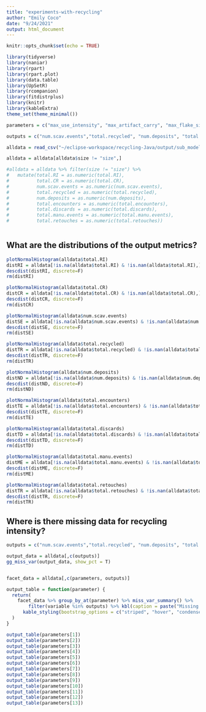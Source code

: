 ```yaml
---
title: "experiments-with-recycling"
author: "Emily Coco"
date: "9/24/2021"
output: html_document
---
```


```r
knitr::opts_chunk$set(echo = TRUE)

library(tidyverse)
library(naniar)
library(rpart)
library(rpart.plot)
library(data.table)
library(UpSetR)
library(rcompanion)
library(fitdistrplus)
library(knitr)
library(kableExtra)
theme_set(theme_minimal())

parameters = c("max_use_intensity", "max_artifact_carry", "max_flake_size","max_nodules_size", "blank_prob", "scavenge_prob", "overlap","mu", "size_preference", "flake_preference","min_suitable_flake_size", "min_suitable_nodule_size", "strict_selection")

outputs = c("num.scav.events","total.recycled", "num.deposits",	"total.encounters",	"total.discards",	"total.manu.events", "total.retouches", "total.CR",	"total.RI")

alldata = read_csv("~/eclipse-workspace/recycling-Java/output/sub_model.csv")

alldata = alldata[alldata$size != "size",]

#alldata = alldata %>% filter(size != "size") %>%
#   mutate(total.RI = as.numeric(total.RI), 
#          total.CR = as.numeric(total.CR), 
#          num.scav.events = as.numeric(num.scav.events), 
#          total.recycled = as.numeric(total.recycled), 
#          num.deposits = as.numeric(num.deposits), 
#          total.encounters = as.numeric(total.encounters), 
#          total.discards = as.numeric(total.discards), 
#          total.manu.events = as.numeric(total.manu.events), 
#          total.retouches = as.numeric(total.retouches))



```

## What are the distributions of the output metrics?

```r
plotNormalHistogram(alldata$total.RI)
distRI = alldata[!is.na(alldata$total.RI) & !is.nan(alldata$total.RI),]$total.RI
descdist(distRI, discrete=F)
rm(distRI)

plotNormalHistogram(alldata$total.CR)
distCR = alldata[!is.na(alldata$total.CR) & !is.nan(alldata$total.CR),]$total.CR
descdist(distCR, discrete=F)
rm(distCR)

plotNormalHistogram(alldata$num.scav.events)
distSE = alldata[!is.na(alldata$num.scav.events) & !is.nan(alldata$num.scav.events),]$num.scav.events
descdist(distSE, discrete=F)
rm(distSE)

plotNormalHistogram(alldata$total.recycled)
distTR = alldata[!is.na(alldata$total.recycled) & !is.nan(alldata$total.recycled),]$total.recycled
descdist(distTR, discrete=F)
rm(distTR)

plotNormalHistogram(alldata$num.deposits)
distND = alldata[!is.na(alldata$num.deposits) & !is.nan(alldata$num.deposits),]$num.deposits
descdist(distND, discrete=F)
rm(distND)

plotNormalHistogram(alldata$total.encounters)
distTE = alldata[!is.na(alldata$total.encounters) & !is.nan(alldata$total.encounters),]$total.encounters
descdist(distTE, discrete=F)
rm(distTE)

plotNormalHistogram(alldata$total.discards)
distTD = alldata[!is.na(alldata$total.discards) & !is.nan(alldata$total.discards),]$total.discards
descdist(distTD, discrete=F)
rm(distTD)

plotNormalHistogram(alldata$total.manu.events)
distME = alldata[!is.na(alldata$total.manu.events) & !is.nan(alldata$total.manu.events),]$total.manu.events
descdist(distME, discrete=F)
rm(distME)

plotNormalHistogram(alldata$total.retouches)
distTR = alldata[!is.na(alldata$total.retouches) & !is.nan(alldata$total.retouches),]$total.retouches
descdist(distTR, discrete=F)
rm(distTR)

```



## Where is there missing data for recycling intensity?

```r

outputs = c("num.scav.events","total.recycled", "num.deposits",	"total.encounters",	"total.discards",	"total.manu.events", "total.retouches", "total.CR",	"total.RI")

output_data = alldata[,c(outputs)]
gg_miss_var(output_data, show_pct = T)


facet_data = alldata[,c(parameters, outputs)]

output_table = function(parameter) {
  return(
    facet_data %>% group_by_at(parameter) %>% miss_var_summary() %>%
        filter(variable %in% outputs) %>% kbl(caption = paste("Missing output values for values of", parameter)) %>%
      kable_styling(bootstrap_options = c("striped", "hover", "condensed", "responsive"))
  )
}

output_table(parameters[1])
output_table(parameters[2])
output_table(parameters[3])
output_table(parameters[4])
output_table(parameters[5])
output_table(parameters[6])
output_table(parameters[7])
output_table(parameters[8])
output_table(parameters[9])
output_table(parameters[10])
output_table(parameters[11])
output_table(parameters[12])
output_table(parameters[13])


```


